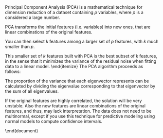 
\item Principal Component Analysis (PCA) is a mathematical technique for dimension reduction of a dataset containing $p$ variables, where $p$ is a considered a large number. \textit{This is a judgement call.}
\item \textbf{Important:} PCA transforms the initial features (i.e. variables) into new ones, that are linear combinations of the original features. 

\item \textbf{Important:} You can then select $k$ features among a larger set of $p$ features, with $k$ much smaller than $p$.

\item This smaller set of $k$ features built with PCA is the best subset of $k$ features, in the sense that it minimizes the variance of the residual noise when fitting data to a linear model. 
\end{itemize}
\subsection*{Steps for PCA}

The PCA algorithm proceeds as follows:
\begin{enumerate}
    \item Normalize the original features: remove the mean from each  feature
\item Compute the covariance matrix on the normalized data. This is an 
$n \times  n$ symmetric matrix, where n is the number of original features, and the element in row i and column j is the covariance between the $i-$th and $j-$th column in the data set.  
\item Calculate the eigenvectors and eigenvalues of the covariance matrix. These eigenvectors must be unit eigenvectors, that is, their lengths are 1. This step is the most intricate, and most software packages can do it automatically.
\item Choose the $k$ eigenvectors with the highest eigenvalues.
\item Compute the final $k$ features, associated with the $k$ highest eigenvalues: for each one, multiply the data set matrix, by the associated eigenvector.

 Here we assume that the eigenvector has one column and n rows (n is the number of original variables), while the data set matrix has n columns and m rows (m is the number of observations), Thus the resulting final features have m rows and one column: it provides the values for the new features, computed at each of the m observations.
\item You may want to put back the mean that was removed in step 1.
\end{enumerate}
The proportion of the variance that each eigenvector represents can be calculated by dividing the eigenvalue corresponding to that eigenvector by the sum of all eigenvalues.

\subsection*{Caveats}

If the original features are highly correlated, the solution will be very unstable. Also the new features are linear combinations of the original features, and thus, may lack interpretation. The data does not need to be multinormal, except if you use this technique for predictive modeling using normal models to compute confidence intervals.

\end{document}
